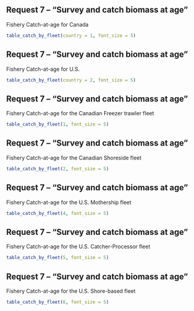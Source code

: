 ## Request 7 -- "Survey and catch biomass at age"

Fishery Catch-at-age for Canada

```r

table_catch_by_fleet(country = 1, font_size = 5)
```

## Request 7 -- "Survey and catch biomass at age"

Fishery Catch-at-age for U.S.

```r

table_catch_by_fleet(country = 2, font_size = 5)
```

## Request 7 -- "Survey and catch biomass at age"

Fishery Catch-at-age for the Canadian Freezer trawler fleet

```r

table_catch_by_fleet(1, font_size = 5)
```

## Request 7 -- "Survey and catch biomass at age"

Fishery Catch-at-age for the Canadian Shoreside fleet

```r

table_catch_by_fleet(2, font_size = 5)
```

## Request 7 -- "Survey and catch biomass at age"

Fishery Catch-at-age for the U.S. Mothership fleet

```r

table_catch_by_fleet(4, font_size = 5)
```

## Request 7 -- "Survey and catch biomass at age"

Fishery Catch-at-age for the U.S. Catcher-Processor fleet

```r

table_catch_by_fleet(5, font_size = 5)
```

## Request 7 -- "Survey and catch biomass at age"

Fishery Catch-at-age for the U.S. Shore-based fleet

```r

table_catch_by_fleet(6, font_size = 5)
```


